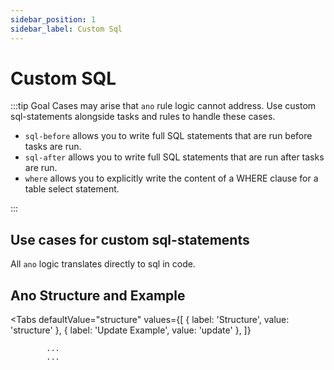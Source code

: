 ```yaml
---
sidebar_position: 1
sidebar_label: Custom Sql
---
```



# Custom SQL

:::tip Goal
Cases may arise that `ano` rule logic cannot address. Use custom sql-statements alongside tasks and rules to handle these cases.

- `sql-before` allows you to write full SQL statements that are run before tasks are run.
- `sql-after` allows you to write full SQL statements that are run after tasks are run.
- `where` allows you to explicitly write the content of a WHERE clause for a table select statement.

:::

## Use cases for custom sql-statements

All `ano` logic translates directly to sql in code.

## Ano Structure and Example

<Tabs
  defaultValue="structure"
  values={[
    { label: 'Structure', value: 'structure' },
    { label: 'Update Example', value: 'update' },
  ]}
>

<TabItem value="structure">

```ano
        ...
        ...
```

</TabItem>

<TabItem value="update">

</TabItem>

</Tabs>

